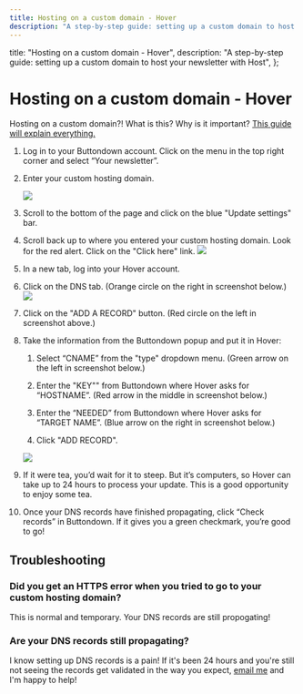 ```yaml
---
title: Hosting on a custom domain - Hover
description: "A step-by-step guide: setting up a custom domain to host your newsletter with Hover"
---
```



  title: "Hosting on a custom domain - Hover",
  description:
    "A step-by-step guide: setting up a custom domain to host your newsletter with Host",
};

# Hosting on a custom domain - Hover

<Notice variant="info">
Hosting on a custom domain?!  What is this? Why is it important?  <a
    className="text-green-800 underline"
    href="https://docs.buttondown.email/getting-started/hosting-on-a-custom-domain"
  >This guide will explain everything.</a>
</Notice>

1. Log in to your Buttondown account. Click on the menu in the top right corner and select “Your newsletter”.

2. Enter your custom hosting domain.

    ![](/images/hosting-domains/hosting-domain.png)

3.  Scroll to the bottom of the page and click on the blue "Update settings" bar.
4. Scroll back up to where you entered your custom hosting domain.  Look for the red alert.  Click on the "Click here" link. 
    ![](/images/hosting-domains/red-alert.png)
5. In a new tab, log into your Hover account. 
6.  Click on the DNS tab. (Orange circle on the right in  screenshot below.)
    ![](/images/hosting-domains/hosting-on-hover.png)
7. Click on the "ADD A RECORD" button. (Red circle on the left in screenshot above.)
8. Take the information from the Buttondown popup and put it in Hover:

    1. Select “CNAME” from the "type" dropdown menu.  (Green arrow on the left in screenshot below.)

    2. Enter the "KEY"" from Buttondown where Hover asks for “HOSTNAME”. (Red arrow in the middle in screenshot below.)

    3. Enter the “NEEDED” from Buttondown where Hover  asks for “TARGET NAME”. (Blue arrow on the right in screenshot below.) 

     4. Click "ADD RECORD".

     ![](/images/hosting-domains/hosting-on-hover2.png)

9. If it were tea, you’d wait for it to steep. But it’s computers, so Hover can take up to 24 hours to process your update. This is a good opportunity to enjoy some tea.

10. Once your DNS records have finished propagating, click “Check records” in Buttondown. If it gives you a green checkmark, you’re good to go!

##  Troubleshooting

### Did you get an HTTPS error when you tried to go to your custom hosting domain?

This is normal and temporary.  Your DNS records are still propogating!

###  Are your DNS records still propagating?

I know setting up DNS records is a pain! If it's been 24 hours and you're still not seeing the records get validated in the way you expect, <a href="mailto:justin@buttondown.email">email me</a> and I'm happy to help!